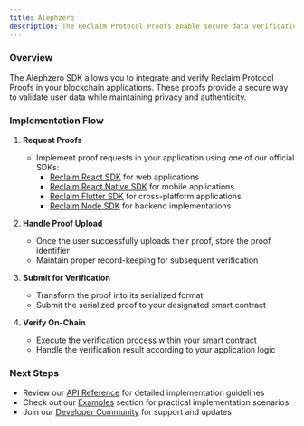 ```yaml
---
title: Alephzero
description: The Reclaim Protocol Proofs enable secure data verification in blockchain applications.
---
```


### Overview
The Alephzero SDK allows you to integrate and verify Reclaim Protocol Proofs in your blockchain applications. These proofs provide a secure way to validate user data while maintaining privacy and authenticity.

### Implementation Flow

1. **Request Proofs**
   - Implement proof requests in your application using one of our official SDKs:
     - [Reclaim React SDK](/web/frontend) for web applications
     - [Reclaim React Native SDK](/react-native/installation) for mobile applications
     - [Reclaim Flutter SDK](/flutter/installation) for cross-platform applications
     - [Reclaim Node SDK](/web/backend/installation) for backend implementations

2. **Handle Proof Upload**
   - Once the user successfully uploads their proof, store the proof identifier
   - Maintain proper record-keeping for subsequent verification

3. **Submit for Verification**
   - Transform the proof into its serialized format
   - Submit the serialized proof to your designated smart contract

4. **Verify On-Chain**
   - Execute the verification process within your smart contract
   - Handle the verification result according to your application logic

### Next Steps
- Review our [API Reference](/api-reference) for detailed implementation guidelines
- Check out our [Examples](/examples) section for practical implementation scenarios
- Join our [Developer Community](/community) for support and updates
